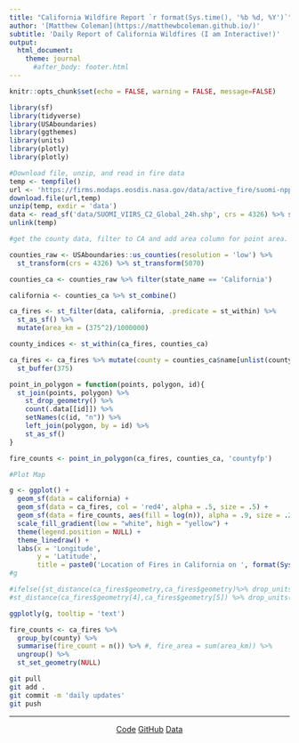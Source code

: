 ```yaml
---
title: "California Wildfire Report `r format(Sys.time(), '%b %d, %Y')`"
author: '[Matthew Coleman](https://matthewbcoleman.github.io/)'
subtitle: 'Daily Report of California Wildfires (I am Interactive!)'
output: 
  html_document:
    theme: journal
      #after_body: footer.html
---
```


```r
knitr::opts_chunk$set(echo = FALSE, warning = FALSE, message=FALSE)
```


```r
library(sf)
library(tidyverse)
library(USAboundaries)
library(ggthemes)
library(units)
library(plotly)
library(plotly)
```




```r
#Download file, unzip, and read in fire data
temp <- tempfile()
url <- 'https://firms.modaps.eosdis.nasa.gov/data/active_fire/suomi-npp-viirs-c2/shapes/zips/SUOMI_VIIRS_C2_Global_24h.zip'
download.file(url,temp)
unzip(temp, exdir = 'data')
data <- read_sf('data/SUOMI_VIIRS_C2_Global_24h.shp', crs = 4326) %>% st_transform(5070)
unlink(temp)

```


```r
#get the county data, filter to CA and add area column for point area.

counties_raw <- USAboundaries::us_counties(resolution = 'low') %>%  
  st_transform(crs = 4326) %>% st_transform(5070)

counties_ca <- counties_raw %>% filter(state_name == 'California')

california <- counties_ca %>% st_combine() 

ca_fires <- st_filter(data, california, .predicate = st_within) %>% 
  st_as_sf() %>% 
  mutate(area_km = (375^2)/1000000)

county_indices <- st_within(ca_fires, counties_ca)

ca_fires <- ca_fires %>% mutate(county = counties_ca$name[unlist(county_indices)]) %>% 
  st_buffer(375)

```

```r
point_in_polygon = function(points, polygon, id){
  st_join(points, polygon) %>%
    st_drop_geometry() %>%
    count(.data[[id]]) %>%
    setNames(c(id, "n")) %>%
    left_join(polygon, by = id) %>%
    st_as_sf()
}

fire_counts <- point_in_polygon(ca_fires, counties_ca, 'countyfp')
```


```r

#Plot Map

g <- ggplot() +
  geom_sf(data = california) +
  geom_sf(data = ca_fires, col = 'red4', alpha = .5, size = .5) +
  geom_sf(data = fire_counts, aes(fill = log(n)), alpha = .9, size = .2) +
  scale_fill_gradient(low = "white", high = "yellow") +
  theme(legend.position = NULL) +
  theme_linedraw() +
  labs(x = 'Longitude',
       y = 'Latitude', 
       title = paste0('Location of Fires in California on ', format(Sys.Date(), format = '%b %d, %Y') ) ) 
#g

#ifelse({st_distance(ca_fires$geometry,ca_fires$geometry)%>% drop_units() %>% .[1]}  <= 800, st_join(ca_fires$geometry,ca_fires$geometry),ca_fires$geometry)  
#st_distance(ca_fires$geometry[4],ca_fires$geometry[5]) %>% drop_units() %>% .[1] <593

ggplotly(g, tooltip = 'text')
```


```r
fire_counts <- ca_fires %>% 
  group_by(county) %>% 
  summarise(fire_count = n()) %>% #, fire_area = sum(area_km)) %>% 
  ungroup() %>% 
  st_set_geometry(NULL)

```




```bash
git pull
git add .
git commit -m 'daily updates'
git push
```

*************************


<center>

[Code](https://github.com/matthewbcoleman/wildfiremap)
[GitHub](https://github.com/matthewbcoleman)
[Data](https://firms.modaps.eosdis.nasa.gov/active_fire/#firms-shapefile)

</center>

